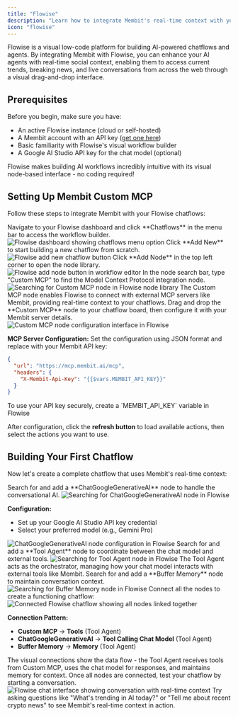 ```yaml
---
title: "Flowise"
description: "Learn how to integrate Membit's real-time context with your Flowise chatflows using Custom MCP nodes."
icon: "flowise"
---
```


Flowise is a visual low-code platform for building AI-powered chatflows and agents. By integrating Membit with Flowise, you can enhance your AI agents with real-time social context, enabling them to access current trends, breaking news, and live conversations from across the web through a visual drag-and-drop interface.

## Prerequisites

Before you begin, make sure you have:

- An active Flowise instance (cloud or self-hosted)
- A Membit account with an API key ([get one here](https://membit.ai))
- Basic familiarity with Flowise's visual workflow builder
- A Google AI Studio API key for the chat model (optional)

<Tip>
  Flowise makes building AI workflows incredibly intuitive with its visual
  node-based interface - no coding required!
</Tip>

## Setting Up Membit Custom MCP

Follow these steps to integrate Membit with your Flowise chatflows:

<Steps>
<Step title="Access Chatflows">
Navigate to your Flowise dashboard and click **Chatflows** in the menu bar to access the workflow builder.

<Frame>
<img src="/images/flowise/chatflows.png" alt="Flowise dashboard showing chatflows menu option" />
</Frame>
</Step>

<Step title="Create New Chatflow">
Click **Add New** to start building a new chatflow from scratch.

<Frame>
<img src="/images/flowise/add-new.png" alt="Flowise add new chatflow button" />
</Frame>
</Step>

<Step title="Add Node Panel">
Click **Add Node** in the top left corner to open the node library.

<Frame>
<img src="/images/flowise/add-node.png" alt="Flowise add node button in workflow editor" />
</Frame>
</Step>

<Step title="Search for Custom MCP">
In the node search bar, type "Custom MCP" to find the Model Context Protocol integration node.

<Frame>
  <img
    src="/images/flowise/custom-mcp.png"
    alt="Searching for Custom MCP node in Flowise node library"
  />
</Frame>

<Check>
The Custom MCP node enables Flowise to connect with external MCP servers like Membit, providing real-time context to your chatflows.
</Check>
</Step>

<Step title="Configure Custom MCP Node">
Drag and drop the **Custom MCP** node to your chatflow board, then configure it with your Membit server details.

<Frame>
  <img
    src="/images/flowise/custom-mcp-config.png"
    alt="Custom MCP node configuration interface in Flowise"
  />
</Frame>

**MCP Server Configuration:**
Set the configuration using JSON format and replace with your Membit API key:

```json
{
  "url": "https://mcp.membit.ai/mcp",
  "headers": {
    "X-Membit-Api-Key": "{{$vars.MEMBIT_API_KEY}}"
  }
}
```

<Warning>
  To use your API key securely, create a `MEMBIT_API_KEY` variable in Flowise
</Warning>

After configuration, click the **refresh button** to load available actions, then select the actions you want to use.

</Step>
</Steps>

## Building Your First Chatflow

Now let's create a complete chatflow that uses Membit's real-time context:

<Steps>
<Step title="Add Chat Model">
Search for and add a **ChatGoogleGenerativeAI** node to handle the conversational AI.

<Frame>
  <img
    src="/images/flowise/search-chat.png"
    alt="Searching for ChatGoogleGenerativeAI node in Flowise"
  />
</Frame>

**Configuration:**

- Set up your Google AI Studio API key credential
- Select your preferred model (e.g., Gemini Pro)

<Frame>
<img src="/images/flowise/chat-config.png" alt="ChatGoogleGenerativeAI node configuration in Flowise" />
</Frame>
</Step>

<Step title="Add Tool Agent">
Search for and add a **Tool Agent** node to coordinate between the chat model and external tools.

<Frame>
  <img
    src="/images/flowise/search-tool-agent.png"
    alt="Searching for Tool Agent node in Flowise"
  />
</Frame>

<Check>
The Tool Agent acts as the orchestrator, managing how your chat model interacts with external tools like Membit.
</Check>
</Step>

<Step title="Add Buffer Memory">
Search for and add a **Buffer Memory** node to maintain conversation context.

<Frame>
<img src="/images/flowise/search-buffer.png" alt="Searching for Buffer Memory node in Flowise" />
</Frame>
</Step>

<Step title="Connect the Nodes">
Connect all the nodes to create a functioning chatflow:

<Frame>
  <img
    src="/images/flowise/connect-tools.png"
    alt="Connected Flowise chatflow showing all nodes linked together"
  />
</Frame>

**Connection Pattern:**

- **Custom MCP** → **Tools** (Tool Agent)
- **ChatGoogleGenerativeAI** → **Tool Calling Chat Model** (Tool Agent)
- **Buffer Memory** → **Memory** (Tool Agent)

<Tip>
The visual connections show the data flow - the Tool Agent receives tools from Custom MCP, uses the chat model for responses, and maintains memory for context.
</Tip>
</Step>

<Step title="Test Your Chatflow">
Once all nodes are connected, test your chatflow by starting a conversation.

<Frame caption="Testing the chatflow with real-time context from Membit">
  <img
    src="/images/flowise/talk-with-chat.png"
    alt="Flowise chat interface showing conversation with real-time context"
  />
</Frame>

<Check>
Try asking questions like "What's trending in AI today?" or "Tell me about recent crypto news" to see Membit's real-time context in action.
</Check>
</Step>
</Steps>
